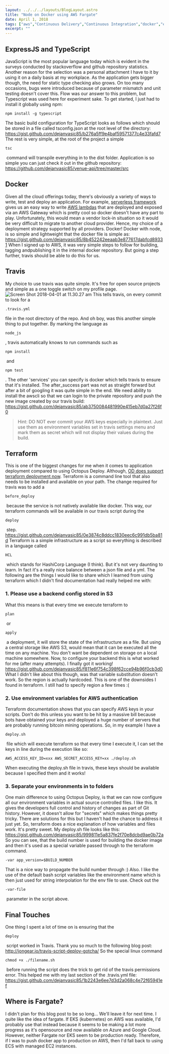 ```yaml
---
layout: ../../../layouts/BlogLayout.astro
title: "Node on Docker using AWS Fargate"
date: April 1, 2018
tags: ["aws","Continuous Delivery","Continuous Integration","docker","expressjs","fargate","Node","travis","typescript"]
excerpt: ""
---
```


## ExpressJS and TypeScript

JavaScript is the most popular language today which is evident in the surveys conducted by stackoverflow and github repository statistics. Another reason for the selection was a personal attachment I have to it by using it on a daily basis at my workplace. As the application gets bigger though, the need for static type checking also grows. On too many occasions, bugs were introduced because of parameter mismatch and unit testing doesn't cover this. Flow was our answer to this problem, but Typescript was used here for experiment sake. To get started, I just had to install it globally using npm: 
```
npm install -g typescript
```
 The basic build configuration for TypeScript looks as follows which should be stored in a file called tsconfig.json at the root level of the directory: https://gist.github.com/dejanvasic85/b276a5ff9e4baf59571377c4e33fafd7   The rest is very simple, at the root of the project a simple 
```
tsc
```
 command will transpile everything in to the dist folder. Application is so simple you can just check it out in the github repository: https://github.com/dejanvasic85/venue-api/tree/master/src

## **Docker**

Given all the cloud offerings today, there's obviously a variety of ways to write, test and deploy an application. For example, [serverless framework](https://serverless.com/) gives us an easy way to write [AWS lambdas](https://aws.amazon.com/lambda) that are deployed and exposed via an AWS Gateway which is pretty cool so docker doesn't have any part to play. Unfortunately, this would mean a vendor lock-in situation so it would be very difficult to migrate to another cloud provider. Hence, my choice of a deployment strategy supported by all providers. Docker! Docker with node, is so simple and lightweight that the docker file is simple as: https://gist.github.com/dejanvasic85/8b452242eeaab3e877617dabfcd89331 When I signed up to AWS, it was very simple steps to follow for building, tagging andpublishing it in the internal docker repository. But going a step further, travis should be able to do this for us.

## **Travis**

My choice to use travis was quite simple. It's free for open source projects and simple as a one toggle switch on my profile page. ![Screen Shot 2018-04-01 at 11.30.27 am](https://dejanvasic.wordpress.com/wp-content/uploads/2018/04/screen-shot-2018-04-01-at-11-30-27-am.png) This tells travis, on every commit to look for a 
```
.travis.yml
```
 file in the root directory of the repo. And oh boy, was this another simple thing to put together. By marking the language as 
```
node_js
```
, travis automatically knows to run commands such as 
```
npm install
```
 and 
```
npm test
```
. The other 'services' you can specify is docker which tells travis to ensure that it's installed. The after\_success part was not as straight forward but after a bit of googling it was quite simple in the end. We need ability to install the awscli so that we can login to the private repository and push the new image created by our travis build: https://gist.github.com/dejanvasic85/ab3750084481990e415eb7d0a27f26f0

> Hint: DO NOT ever commit your AWS keys especially in plaintext. Just use them as environment variables set in travis settings menu and mark them as secret which will not display their values during the build.

## Terraform

This is one of the biggest changes for me when it comes to application deployment compared to using Octopus Deploy. Although, [OD does support terraform deployment now](https://octopus.com/docs/deploying-applications/terraform-deployments). Terraform is a command line tool that also needs to be installed and available on your path. The change required for travis was to add a 
```
before_deploy
```
 because the service is not natively available like docker. This way, our terraform commands will be available in our travis script during the 
```
deploy
```
 step. https://gist.github.com/dejanvasic85/0e3874c8ddcc1830eec6c991db5ba81d Terraform is a simple infrastructure as a script so everything is described in a language called 
```
HCL
```
 which stands for HashiCorp Language (I think). But it's not very daunting to learn. In fact it's a really nice balance between a json file and a yml. The following are the things I would like to share which I learned from using terraform which I didn't find documentation had really helped me with:

### 1\. Please use a backend config stored in S3

What this means is that every time we execute terraform to 
```
plan
```
 or 
```
apply
```
 a deployment, it will store the state of the infrastructure as a file. But using a central storage like AWS S3, would mean that it can be executed all the time on any machine. You don't want be dependent on storage on a local machine somewhere. Now, to configure your backend this is what worked for me (after many attempts). I finally got it working! https://gist.github.com/dejanvasic85/f811e6f754c398f62cce94b96f0cb3d0 What I didn't like about this though, was that variable substitution doesn't work. So the region is actually hardcoded. This is one of the downsides I found in terraform. I still had to specify region a few times :(

### 2\. Use environment variables for AWS authentication

Terraform documentation shows that you can specify AWS keys in your scripts. Don't do this unless you want to be hit by a massive bill because bots have obtained your keys and deployed a huge number of servers that are probably running bitcoin mining operations. So, in my example I have a 
```
deploy.sh
```
 file which will execute terraform so that every time I execute it, I can set the keys in line during the execution like so: 
```
AWS_ACCESS_KEY_ID=xxx AWS_SECRET_ACCESS_KEY=xx ./deploy.sh
```
 When executing the deploy.sh file in travis, these keys should be available because I specified them and it works!

### 3\. Separate your environments in to folders

One main difference to using Octopus Deploy, is that we can now configure all our environment variables in actual source controlled files. I like this. It gives the developers full control and history of changes as part of Git history. However, it doesn't allow for "secrets" which makes things pretty tricky. There are solutions for this but I haven't had the chance to address it just yet. So, terraform does a nice explanation of how variables and files work. It's pretty sweet. My deploy.sh file looks like this: https://gist.github.com/dejanvasic85/999811e5a837fe2f70e8dcbd9ae0b72a So you can see, that the build number is used for building the docker image and then it's used as a special variable passed through to the terraform command. 
```
-var app_version=$BUILD_NUMBER
```
 That is a nice way to propagate the build number through :) Also. I like the use of the default bash script variables like the environment name which is then just used for string interpolation for the env file to use. Check out the 
```
-var-file
```
 parameter in the script above.

## Final Touches

One thing I spent a lot of time on is ensuring that the 
```
deploy
```
 script worked in Travis. Thank you so much to the following blog post: http://jongear.io/travis-script-deploy-gotcha/ So the special linux command 
```
chmod +x ./filename.sh
```
 before running the script does the trick to get rid of the travis permissions error. This helped me with my last section of the .travis.yml file: https://gist.github.com/dejanvasic85/1b2243e6ee7d3d2a068c4e72f65941ef

## Where is Fargate?

I didn't plan for this blog post to be so long... We'll leave it for next time. I quite like the idea of fargate. If EKS (kubernetes) on AWS was available, I'd probably use that instead because it seems to be making a lot more progress as it's opensource and now available on Azure and Google Cloud. However, neither Fargate nor EKS seem to be production ready. Therefore, if I was to push docker app to production on AWS, then I'd fall back to using ECS with managed EC2 instances.